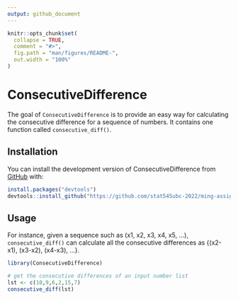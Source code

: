 ```yaml
---
output: github_document
---
```


<!-- README.md is generated from README.Rmd. Please edit that file -->

```r
knitr::opts_chunk$set(
  collapse = TRUE,
  comment = "#>",
  fig.path = "man/figures/README-",
  out.width = "100%"
)
```

# ConsecutiveDifference

<!-- badges: start -->
<!-- badges: end -->

The goal of `ConsecutiveDifference` is to provide an easy way for calculating the consecutive difference for a sequence of numbers. It contains one function called `consecutive_diff()`. 

## Installation

You can install the development version of ConsecutiveDifference from [GitHub](https://github.com/) with:

```r
install.packages("devtools")
devtools::install_github("https://github.com/stat545ubc-2022/ming-assignment-b1")

```


## Usage

For instance, given a sequence such as (x1, x2, x3, x4, x5, ...), `consecutive_diff()` can calculate all the consecutive differences as {(x2-x1), (x3-x2), (x4-x3), ...}.

```r
library(ConsecutiveDifference)

# get the consecutive differences of an input number list
lst <- c(10,9,6,2,15,7)
consecutive_diff(lst)

```




